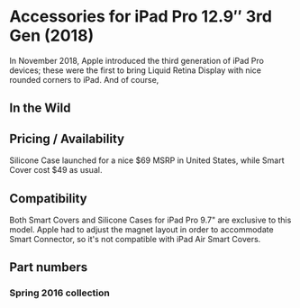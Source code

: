 # Accessories for iPad Pro 12.9″ 3rd Gen (2018)

In November 2018, Apple introduced the third generation of iPad Pro devices; these were the first to bring Liquid Retina Display with nice rounded corners to iPad. And of course, 

## In the Wild

## Pricing / Availability

Silicone Case launched for a nice $69 MSRP in United States, while Smart Cover cost $49 as usual.

## Compatibility

Both Smart Covers and Silicone Cases for iPad Pro 9.7" are exclusive to this model. Apple had to adjust the magnet layout in order to accommodate Smart Connector, so it's not compatible with iPad Air Smart Covers.

## Part numbers

### Spring 2016 collection
